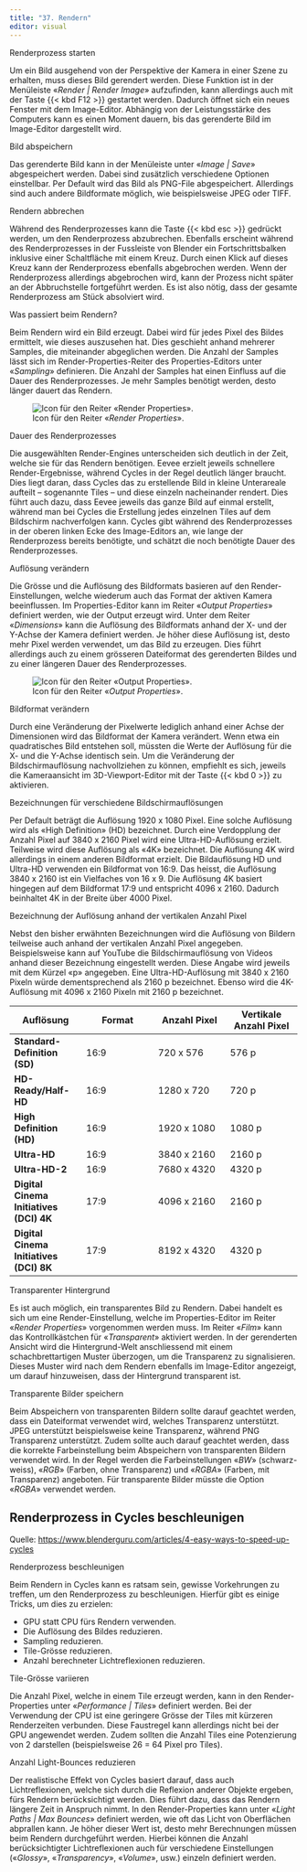 ```yaml
---
title: "37. Rendern"
editor: visual
---
```


::: column-margin
Renderprozess starten
:::

Um ein Bild ausgehend von der Perspektive der Kamera in einer Szene zu erhalten, muss dieses Bild gerendert werden. Diese Funktion ist in der Menüleiste «*Render \| Render Image*» aufzufinden, kann allerdings auch mit der Taste {{< kbd F12 >}} gestartet werden. Dadurch öffnet sich ein neues Fenster mit dem Image-Editor. Abhängig von der Leistungsstärke des Computers kann es einen Moment dauern, bis das gerenderte Bild im Image-Editor dargestellt wird.

::: column-margin
Bild abspeichern
:::

Das gerenderte Bild kann in der Menüleiste unter «*Image \| Save*» abgespeichert werden. Dabei sind zusätzlich verschiedene Optionen einstellbar. Per Default wird das Bild als PNG-File abgespeichert. Allerdings sind auch andere Bildformate möglich, wie beispielsweise JPEG oder TIFF.

::: column-margin
Rendern abbrechen
:::

Während des Renderprozesses kann die Taste {{< kbd esc >}} gedrückt werden, um den Renderprozess abzubrechen. Ebenfalls erscheint während des Renderprozesses in der Fussleiste von Blender ein Fortschrittsbalken inklusive einer Schaltfläche mit einem Kreuz. Durch einen Klick auf dieses Kreuz kann der Renderprozess ebenfalls abgebrochen werden. Wenn der Renderprozess allerdings abgebrochen wird, kann der Prozess nicht später an der Abbruchstelle fortgeführt werden. Es ist also nötig, dass der gesamte Renderprozess am Stück absolviert wird.

::: column-margin
Was passiert beim Rendern?
:::

Beim Rendern wird ein Bild erzeugt. Dabei wird für jedes Pixel des Bildes ermittelt, wie dieses auszusehen hat. Dies geschieht anhand mehrerer Samples, die miteinander abgeglichen werden. Die Anzahl der Samples lässt sich im Render-Properties-Reiter des Properties-Editors unter «*Sampling*» definieren. Die Anzahl der Samples hat einen Einfluss auf die Dauer des Renderprozesses. Je mehr Samples benötigt werden, desto länger dauert das Rendern.

![Icon für den Reiter «*Render Properties*».](Images/Chapter_37/37_1_Render_Properties.png){#fig-1_1 fig-align="left"}

::: column-margin
Dauer des Renderprozesses
:::

Die ausgewählten Render-Engines unterscheiden sich deutlich in der Zeit, welche sie für das Rendern benötigen. Eevee erzielt jeweils schnellere Render-Ergebnisse, während Cycles in der Regel deutlich länger braucht. Dies liegt daran, dass Cycles das zu erstellende Bild in kleine Unterareale aufteilt – sogenannte Tiles – und diese einzeln nacheinander rendert. Dies führt auch dazu, dass Eevee jeweils das ganze Bild auf einmal erstellt, während man bei Cycles die Erstellung jedes einzelnen Tiles auf dem Bildschirm nachverfolgen kann. Cycles gibt während des Renderprozesses in der oberen linken Ecke des Image-Editors an, wie lange der Renderprozess bereits benötigte, und schätzt die noch benötigte Dauer des Renderprozesses.

::: column-margin
Auflösung verändern
:::

Die Grösse und die Auflösung des Bildformats basieren auf den Render-Einstellungen, welche wiederum auch das Format der aktiven Kamera beeinflussen. Im Properties-Editor kann im Reiter «*Output Properties*» definiert werden, wie der Output erzeugt wird. Unter dem Reiter «*Dimensions*» kann die Auflösung des Bildformats anhand der X- und der Y-Achse der Kamera definiert werden. Je höher diese Auflösung ist, desto mehr Pixel werden verwendet, um das Bild zu erzeugen. Dies führt allerdings auch zu einem grösseren Dateiformat des gerenderten Bildes und zu einer längeren Dauer des Renderprozesses.

![Icon für den Reiter «*Output Properties*».](Images/Chapter_37/37_2_Output_Properties.png){#fig-1_2 fig-align="left"}

::: column-margin
Bildformat verändern
:::

Durch eine Veränderung der Pixelwerte lediglich anhand einer Achse der Dimensionen wird das Bildformat der Kamera verändert. Wenn etwa ein quadratisches Bild entstehen soll, müssten die Werte der Auflösung für die X- und die Y-Achse identisch sein. Um die Veränderung der Bildschirmauflösung nachvollziehen zu können, empfiehlt es sich, jeweils die Kameraansicht im 3D-Viewport-Editor mit der Taste {{< kbd 0 >}} zu aktivieren.

::: column-margin
Bezeichnungen für verschiedene Bildschirmauflösungen
:::

Per Default beträgt die Auflösung 1920 x 1080 Pixel. Eine solche Auflösung wird als «High Definition» (HD) bezeichnet. Durch eine Verdopplung der Anzahl Pixel auf 3840 x 2160 Pixel wird eine Ultra-HD-Auflösung erzielt. Teilweise wird diese Auflösung als «4K» bezeichnet. Die Auflösung 4K wird allerdings in einem anderen Bildformat erzielt. Die Bildauflösung HD und Ultra-HD verwenden ein Bildformat von 16:9. Das heisst, die Auflösung 3840 x 2160 ist ein Vielfaches von 16 x 9. Die Auflösung 4K basiert hingegen auf dem Bildformat 17:9 und entspricht 4096 x 2160. Dadurch beinhaltet 4K in der Breite über 4000 Pixel.

::: column-margin
Bezeichnung der Auflösung anhand der vertikalen Anzahl Pixel
:::

Nebst den bisher erwähnten Bezeichnungen wird die Auflösung von Bildern teilweise auch anhand der vertikalen Anzahl Pixel angegeben. Beispielsweise kann auf YouTube die Bildschirmauflösung von Videos anhand dieser Bezeichnung eingestellt werden. Diese Angabe wird jeweils mit dem Kürzel «p» angegeben. Eine Ultra-HD-Auflösung mit 3840 x 2160 Pixeln würde dementsprechend als 2160 p bezeichnet. Ebenso wird die 4K-Auflösung mit 4096 x 2160 Pixeln mit 2160 p bezeichnet.

| Auflösung | Format | Anzahl Pixel | Vertikale Anzahl Pixel |
|----|----|----|----|
| **Standard-Definition (SD)** | 16:9 | 720 x 576 | 576 p |
| **HD-Ready/Half-HD** | 16:9 | 1280 x 720 | 720 p |
| **High Definition (HD)** | 16:9 | 1920 x 1080 | 1080 p |
| **Ultra-HD** | 16:9 | 3840 x 2160 | 2160 p |
| **Ultra-HD-2** | 16:9 | 7680 x 4320 | 4320 p |
| **Digital Cinema Initiatives (DCI) 4K** | 17:9 | 4096 x 2160 | 2160 p |
| **Digital Cinema Initiatives (DCI) 8K** | 17:9 | 8192 x 4320 | 4320 p |

::: column-margin
Transparenter Hintergrund
:::

Es ist auch möglich, ein transparentes Bild zu Rendern. Dabei handelt es sich um eine Render-Einstellung, welche im Properties-Editor im Reiter «*Render Properties*» vorgenommen werden muss. Im Reiter «*Film*» kann das Kontrollkästchen für «*Transparent*» aktiviert werden. In der gerenderten Ansicht wird die Hintergrund-Welt anschliessend mit einem schachbrettartigen Muster überzogen, um die Transparenz zu signalisieren. Dieses Muster wird nach dem Rendern ebenfalls im Image-Editor angezeigt, um darauf hinzuweisen, dass der Hintergrund transparent ist.

::: column-margin
Transparente Bilder speichern
:::

Beim Abspeichern von transparenten Bildern sollte darauf geachtet werden, dass ein Dateiformat verwendet wird, welches Transparenz unterstützt. JPEG unterstützt beispielsweise keine Transparenz, während PNG Transparenz unterstützt. Zudem sollte auch darauf geachtet werden, dass die korrekte Farbeinstellung beim Abspeichern von transparenten Bildern verwendet wird. In der Regel werden die Farbeinstellungen «*BW*» (schwarz-weiss), «*RGB*» (Farben, ohne Transparenz) und «*RGBA*» (Farben, mit Transparenz) angeboten. Für transparente Bilder müsste die Option «*RGBA*» verwendet werden.

## Renderprozess in Cycles beschleunigen

Quelle: <https://www.blenderguru.com/articles/4-easy-ways-to-speed-up-cycles>

::: column-margin
Renderprozess beschleunigen
:::

Beim Rendern in Cycles kann es ratsam sein, gewisse Vorkehrungen zu treffen, um den Renderprozess zu beschleunigen. Hierfür gibt es einige Tricks, um dies zu erzielen:

-   GPU statt CPU fürs Rendern verwenden.
-   Die Auflösung des Bildes reduzieren.
-   Sampling reduzieren.
-   Tile-Grösse reduzieren.
-   Anzahl berechneter Lichtreflexionen reduzieren.

::: column-margin
Tile-Grösse variieren
:::

Die Anzahl Pixel, welche in einem Tile erzeugt werden, kann in den Render-Properties unter «*Performance \| Tiles*» definiert werden. Bei der Verwendung der CPU ist eine geringere Grösse der Tiles mit kürzeren Renderzeiten verbunden. Diese Faustregel kann allerdings nicht bei der GPU angewendet werden. Zudem sollten die Anzahl Tiles eine Potenzierung von 2 darstellen (beispielsweise 26 = 64 Pixel pro Tiles).

::: column-margin
Anzahl Light-Bounces reduzieren
:::

Der realistische Effekt von Cycles basiert darauf, dass auch Lichtreflexionen, welche sich durch die Reflexion anderer Objekte ergeben, fürs Rendern berücksichtigt werden. Dies führt dazu, dass das Rendern längere Zeit in Anspruch nimmt. In den Render-Properties kann unter «*Light Paths \| Max Bounces*» definiert werden, wie oft das Licht von Oberflächen abprallen kann. Je höher dieser Wert ist, desto mehr Berechnungen müssen beim Rendern durchgeführt werden. Hierbei können die Anzahl berücksichtigter Lichtreflexionen auch für verschiedene Einstellungen («*Glossy*», «*Transparency*», «*Volume*», usw.) einzeln definiert werden.
